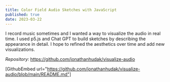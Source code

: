 ```yaml
---
title: Color Field Audio Sketches with JavaScript
published: true
date: 2023-03-22
---
```


I record music sometimes and I wanted a way to visualize the audio in real time. I used p5.js and Chat GPT to build sketches by describing the appearance in detail. I hope to refined the aesthetics over time and add new visualizations.

_Repository:_
https://github.com/jonathanhudak/visualize-audio

[GithubEmbed url="https://github.com/jonathanhudak/visualize-audio/blob/main/README.md"]

